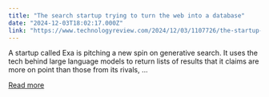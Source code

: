 ```yaml
---
title: "The search startup trying to turn the web into a database"
date: "2024-12-03T18:02:17.000Z"
link: "https://www.technologyreview.com/2024/12/03/1107726/the-startup-trying-to-turn-the-web-into-a-database/"
---
```


A startup called Exa is pitching a new spin on generative search. It uses the tech behind large language models to return lists of results that it claims are more on point than those from its rivals, ...

[Read more](https://www.technologyreview.com/2024/12/03/1107726/the-startup-trying-to-turn-the-web-into-a-database/)
